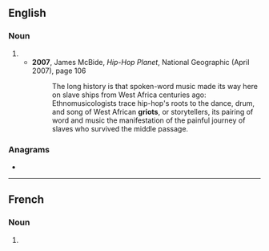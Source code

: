 ==English==

===Noun===
{{head|en|noun form}}

# {{plural of|en|griot}}
#* '''2007''', James McBide, ''Hip-Hop Planet'', National Geographic (April 2007), page 106
#*: The long history is that spoken-word music made its way here on slave ships from West Africa centuries ago: Ethnomusicologists trace hip-hop's roots to the dance, drum, and song of West African '''griots''', or storytellers, its pairing of word and music the manifestation of the painful journey of slaves who survived the middle passage.

===Anagrams===
* {{anagrams|en|a=giorst|Trigos}}

----

==French==

===Noun===
{{head|fr|noun plural form|g=m}}

# {{plural of|fr|griot}}